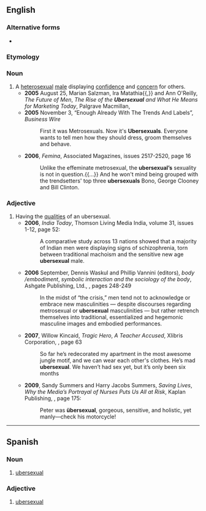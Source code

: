 {{also|übersexual}}
==English==

===Alternative forms===
* {{l|en|übersexual}}

===Etymology===
{{af|en|uber-|t1=above|sexual}}

===Noun===
{{en-noun}}

# A [[heterosexual]] [[male]] displaying [[confidence]] and [[concern]] for others.
#* '''2005''' August 25, Marian Salzman, Ira Matathia{{,}} and Ann O'Reilly, ''The Future of Men'', ''The Rise of the '''Ubersexual''' and What He Means for Marketing Today'', Palgrave Macmillan, {{ISBN|1403968829}}
#* '''2005''' November 3, “Enough Already With The Trends And Labels”, ''Business Wire''
#*: First it was Metrosexuals. Now it's '''Ubersexuals'''. Everyone wants to tell men how they should dress, groom themselves and behave.
#* '''2006''', ''Femina'', Associated Magazines, issues 2517-2520, page 16
#*: Unlike the effeminate metrosexual, the '''ubersexual’s''' sexuality is not in question.{{...}} And he won't mind being grouped with the trendsetters' top three '''ubersexuals''' Bono, George Clooney and Bill Clinton.

===Adjective===
{{en-adj}}

# Having the [[qualities]] of an ubersexual.
#* '''2006''', ''India Today'', Thomson Living Media India, volume 31, issues 1-12, page 52:
#*: A comparative study across 13 nations showed that a majority of Indian men were displaying signs of schizophrenia, torn between traditional machoism and the sensitive new age '''ubersexual''' male.
#* '''2006''' September, Dennis Waskul and Phillip Vannini (editors), ''body /embodiment'', ''symbolic interaction and the sociology of the body'', Ashgate Publishing, Ltd., {{ISBN|0754647269}}, pages 248-249
#*: In the midst of “the crisis,” men tend not to acknowledge or embrace new masculinities — despite discourses regarding metrosexual or '''ubersexual''' masculinities — but rather retrench themselves into traditional, essentialized and hegemonic masculine images and embodied performances.
#* '''2007''', Willow Kincaid, ''Tragic Hero'', ''A Teacher Accused'', Xlibris Corporation, {{ISBN|1425755178}}, page 63
#*: So far he’s redecorated my apartment in the most awesome jungle motif, and we can wear each other's clothes. He’s mad '''ubersexual'''. We haven’t had sex yet, but it’s only been six months<!--,-->
#* '''2009''', Sandy Summers and Harry Jacobs Summers, ''Saving Lives'', ''Why the Media’s Portrayal of Nurses Puts Us All at Risk'', Kaplan Publishing, {{ISBN|1427798451}}, page 175:
#*: Peter was '''übersexual''', gorgeous, sensitive, and holistic, yet manly—check his motorcycle!

----

==Spanish==

===Noun===
{{es-noun|m}}

# [[#English|ubersexual]]

===Adjective===
{{es-adj}}

# [[#English|ubersexual]]

{{C|es|Sexuality}}